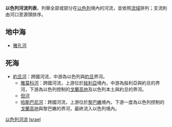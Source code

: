'''以色列河流列表'''，列舉全部或部分在[[以色列|以色列]]境內的河流，並依照[[流域|流域]]排列；支流則由河口至源頭排序。

==地中海==
*[[雅孔河|雅孔河]]

==死海==
*[[約旦河|約旦河]]：跨國河流，中游為以色列與[[約旦|約旦]]界河。
**[[雅莫科河|雅莫科河]]：跨國河流，上游位於[[敍利亞|敍利亞]]境內，中游為敍利亞與約旦的界河，下游為以色列控制的[[戈蘭高地|戈蘭高地]]及以色列本土與約旦的界河。
**[[但河|但河]]
**[[哈斯巴尼河|哈斯巴尼河]]：跨國河流，上游位於[[黎巴嫩|黎巴嫩]]境內，下游一度為以色列控制的[[戈蘭高地|戈蘭高地]]與黎巴嫩的界河，最終流入以色列境內。

{{Asia topic|河流列表}}

[[Category:以色列河流|]]
[[Category:各國河流列表|Israel]]